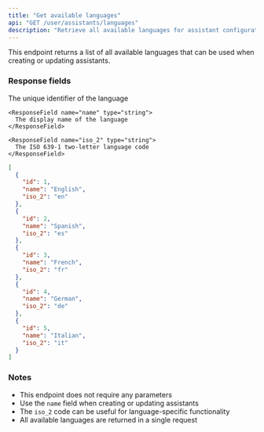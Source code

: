 ```yaml
---
title: "Get available languages"
api: "GET /user/assistants/languages"
description: "Retrieve all available languages for assistant configuration"
---
```


This endpoint returns a list of all available languages that can be used when creating or updating assistants.

### Response fields

<ResponseField name="data" type="array">
  <Expandable title="properties">
    <ResponseField name="id" type="integer">
      The unique identifier of the language
    </ResponseField>

    <ResponseField name="name" type="string">
      The display name of the language
    </ResponseField>

    <ResponseField name="iso_2" type="string">
      The ISO 639-1 two-letter language code
    </ResponseField>
  </Expandable>
</ResponseField>

<ResponseExample>

```json 200 Response
[
  {
    "id": 1,
    "name": "English",
    "iso_2": "en"
  },
  {
    "id": 2,
    "name": "Spanish",
    "iso_2": "es"
  },
  {
    "id": 3,
    "name": "French",
    "iso_2": "fr"
  },
  {
    "id": 4,
    "name": "German",
    "iso_2": "de"
  },
  {
    "id": 5,
    "name": "Italian",
    "iso_2": "it"
  }
]
```

</ResponseExample>

### Notes

- This endpoint does not require any parameters
- Use the `name` field when creating or updating assistants
- The `iso_2` code can be useful for language-specific functionality
- All available languages are returned in a single request